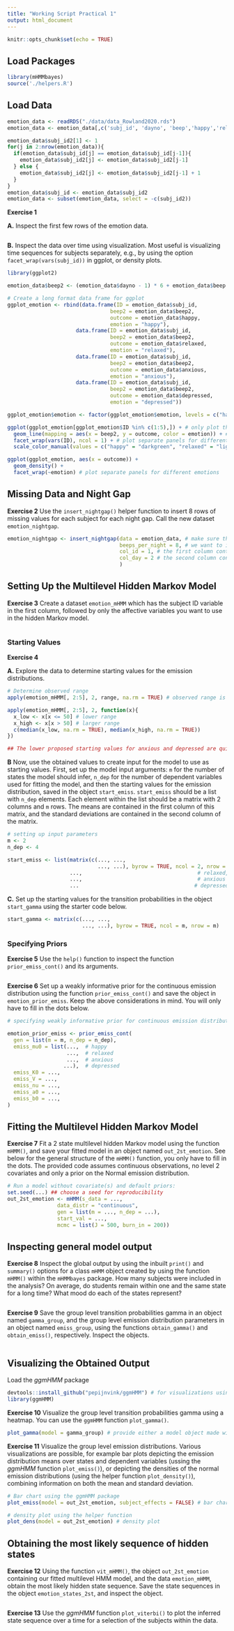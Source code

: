 ```yaml
---
title: "Working Script Practical 1"
output: html_document
---
```


```r
knitr::opts_chunk$set(echo = TRUE)
```

## Load Packages

```r
library(mHMMbayes)
source('./helpers.R')
```

## Load Data

```r
emotion_data <- readRDS("./data/data_Rowland2020.rds")
emotion_data <- emotion_data[,c('subj_id', 'dayno', 'beep','happy','relaxed','anxious','depressed')] # only use a subset of variables
```

```r
emotion_data$subj_id2[1] <- 1
for(j in 2:nrow(emotion_data)){
  if(emotion_data$subj_id[j] == emotion_data$subj_id[j-1]){
    emotion_data$subj_id2[j] <- emotion_data$subj_id2[j-1]
  } else {
    emotion_data$subj_id2[j] <- emotion_data$subj_id2[j-1] + 1
  }
}
emotion_data$subj_id <- emotion_data$subj_id2
emotion_data <- subset(emotion_data, select = -c(subj_id2))
```

**Exercise 1**

**A.** Inspect the first few rows of the emotion data.
```r

```

**B.** Inspect the data over time using visualization. Most useful is visualizing time sequences for subjects separately, e.g., by using the option `facet_wrap(vars(subj_id))` in ggplot, or density plots.

```r
library(ggplot2)

emotion_data$beep2 <- (emotion_data$dayno - 1) * 6 + emotion_data$beep # add a beep number

# Create a long format data frame for ggplot
ggplot_emotion <- rbind(data.frame(ID = emotion_data$subj_id, 
                                 beep2 = emotion_data$beep2, 
                                 outcome = emotion_data$happy,
                                 emotion = "happy"),
                      data.frame(ID = emotion_data$subj_id, 
                                 beep2 = emotion_data$beep2, 
                                 outcome = emotion_data$relaxed,
                                 emotion = "relaxed"),
                      data.frame(ID = emotion_data$subj_id, 
                                 beep2 = emotion_data$beep2, 
                                 outcome = emotion_data$anxious,
                                 emotion = "anxious"),
                      data.frame(ID = emotion_data$subj_id, 
                                 beep2 = emotion_data$beep2, 
                                 outcome = emotion_data$depressed,
                                 emotion = "depressed"))

ggplot_emotion$emotion <- factor(ggplot_emotion$emotion, levels = c("happy", "relaxed", "anxious", "depressed")) # turn the emotion variable into a factor

ggplot(ggplot_emotion[ggplot_emotion$ID %in% c(1:5),]) + # only plot the first 5 subjects
  geom_line(mapping = aes(x = beep2, y = outcome, color = emotion)) + # line plot for time series (different colors for each emotion)
  facet_wrap(vars(ID), ncol = 1) + # plot separate panels for different subjects
  scale_color_manual(values = c("happy" = "darkgreen", "relaxed" = "lightgreen", "anxious" = "darkred", "depressed" = "red")) # color palette

ggplot(ggplot_emotion, aes(x = outcome)) +
  geom_density() +
  facet_wrap(~emotion) # plot separate panels for different emotions
```

## Missing Data and Night Gap

**Exercise 2**
Use the `insert_nightgap()` helper function to insert 8 rows of missing values for each subject for each night gap. Call the new dataset `emotion_nightgap`.

```r
emotion_nightgap <- insert_nightgap(data = emotion_data, # make sure the first column contains the subject IDs, and the second column contains the day numbers
                                    beeps_per_night = 8, # we want to insert 8 beeps for each night
                                    col_id = 1, # the first column contains the subject IDs
                                    col_day = 2 # the second column contains the day numbers
                                    )
```

## Setting Up the Multilevel Hidden Markov Model

**Exercise 3**
Create a dataset `emotion_mHMM` which has the subject ID variable in the first column, followed by only the affective variables you want to use in the hidden Markov model. 

```r

```

### Starting Values

**Exercise 4**

**A.** Explore the data to determine starting values for the emission distributions.

```r
# Determine observed range
apply(emotion_mHMM[, 2:5], 2, range, na.rm = TRUE) # observed range is from 0 to 100 for all variables

apply(emotion_mHMM[, 2:5], 2, function(x){
  x_low <- x[x <= 50] # lower range
  x_high <- x[x > 50] # larger range
  c(median(x_low, na.rm = TRUE), median(x_high, na.rm = TRUE))
})

## The lower proposed starting values for anxious and depressed are quite close to the boundary of 0, so we should bring the starting values for state 1 and 2 closer together for these variables.
```

**B** Now, use the obtained values to create input for the model to use as starting values. First, set up the model input arguments: `m` for the number of states the model should infer, `n_dep` for the number of dependent variables used for fitting the model, and then the starting values for the emission distribution, saved in the object `start_emiss`. `start_emiss` should be a list with `n_dep` elements. Each element within the list should be a matrix with 2 columns and `m` rows. The means are contained in the first column of this matrix, and the standard deviations are contained in the second column of the matrix.

```r
# setting up input parameters
m <- 2
n_dep <- 4

start_emiss <- list(matrix(c(..., ...,                                     # happy
                             ..., ...), byrow = TRUE, ncol = 2, nrow = m),
                    ...,                                     # relaxed,
                    ...,                                     # anxious 
                    ...                                     # depressed)
```

**C.** Set up the starting values for the transition probabilities in the object `start_gamma` using the starter code below.

```r
start_gamma <- matrix(c(..., ...,
                        ..., ...), byrow = TRUE, ncol = m, nrow = m)
```

### Specifying Priors

**Exercise 5**
Use the `help()` function to inspect the function `prior_emiss_cont()` and its arguments.

```r

```

**Exercise 6**
Set up a weakly informative prior for the continuous emission distribution using the function `prior_emiss_cont()` and save the object in `emotion_prior_emiss`. Keep the above considerations in mind. You will only have to fill in the dots below.

```r
# specifying weakly informative prior for continuous emission distributions

emotion_prior_emiss <- prior_emiss_cont(
  gen = list(m = m, n_dep = n_dep),
  emiss_mu0 = list(...,  # happy
                   ...,  # relaxed
                   ...,  # anxious
                  ...),  # depressed
  emiss_K0 = ...,
  emiss_V = ...,
  emiss_nu = ...,
  emiss_a0 = ...,
  emiss_b0 = ...,
)
```

## Fitting the Multilevel Hidden Markov Model

**Exercise 7**
Fit a 2 state multilevel hidden Markov model using the function `mHMM()`, and save your fitted model in an object named `out_2st_emotion`. See below for the general structure of the `mHMM()` function, you only have to fill in the dots. The provided code assumes continuous observations, no level 2 covariates and only a prior on the Normal emission distribution.

```r
# Run a model without covariate(s) and default priors:
set.seed(...) ## choose a seed for reproducibility
out_2st_emotion <- mHMM(s_data = ...,
                data_distr = "continuous",
                gen = list(m = ..., n_dep = ...),
                start_val = ...,
                mcmc = list(J = 500, burn_in = 200))
```

## Inspecting general model output 

**Exercise 8**
Inspect the global output by using the inbuilt `print()` and `summary()` options for a class `mHMM` object created by using the function `mHMM()` within the `mHMMbayes` package. How many subjects were included in the analysis? On average, do students remain within one and the same state for a long time? What mood do each of the states represent?

```r

```

**Exercise 9**
Save the group level transition probabilities gamma in an object named `gamma_group`, and the group level emission distribution parameters in an object named `emiss_group`, using the functions `obtain_gamma()` and `obtain_emiss()`, respectively. Inspect the objects.

```r

```

## Visualizing the Obtained Output

Load the *ggmHMM* package
```r
devtools::install_github("pepijnvink/ggmHMM") # for visualizations using ggplot2
library(ggmHMM)
```

**Exercise 10**
Visualize the group level transition probabilities gamma using a heatmap. You can use the `ggmHMM` function `plot_gamma()`.

```r
plot_gamma(model = gamma_group) # provide either a model object made with `mHMM()` or a transition matrix obtained with `obtain_gamma()`
```

**Exercise 11**
Visualize the group level emission distributions. Various visualizations are possible, for example bar plots depicting the emission distribution means over states and dependent variables (ussing the *ggmHMM* function `plot_emiss()`), or depicting the densities of the normal emission distributions (using the helper function `plot_density()`), combining information on both the mean and standard deviation.

```r
# Bar chart using the ggmHMM package
plot_emiss(model = out_2st_emotion, subject_effects = FALSE) # bar chart

# density plot using the helper function
plot_dens(model = out_2st_emotion) # density plot
```

## Obtaining the most likely sequence of hidden states

**Exercise 12**
Using the function `vit_mHMM()`, the object `out_2st_emotion` containing our fitted multilevel HMM model, and the data `emotion_mHMM`, obtain the most likely hidden state sequence. Save the state sequences in the object `emotion_states_2st`, and inspect the object.

```r

```

**Exercise 13**
Use the *ggmHMM* function `plot_viterbi()` to plot the inferred state sequence over a time for a selection of the subjects within the data.

```r

```

